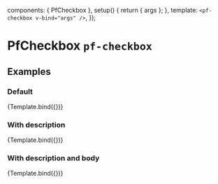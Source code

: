 

  components: { PfCheckbox },
  setup() {
    return { args };
  },
  template: `<pf-checkbox v-bind="args" />`,
});


<Meta title="Components/Checkbox" component={PfCheckbox} />

# PfCheckbox `pf-checkbox`

## Examples

### Default

<Canvas withSource="open">
  <Story name="Default" args={{
    id: 'basic-checkbox',
    label: 'Basic checkbox',
  }}>
    {Template.bind({})}
  </Story>
</Canvas>

<ArgsTable story="Default" />

### With description

<Canvas withSource="open">
  <Story name="With description" args={{
    id: 'checkbox-with-description',
    label: 'Checkbox with description',
    description: 'Single-tenant cloud service hosted and managed by Red Hat that offers high-availability enterprise-grade clusters in a virtual private cloud on AWS or GCP.',
  }}>
    {Template.bind({})}
  </Story>
</Canvas>

### With description and body

<Canvas withSource="open">
  <Story name="With description and body" args={{
    id: 'checkbox-with-description-and-body',
    label: 'Checkbox with description and body',
    description: 'Single-tenant cloud service hosted and managed by Red Hat that offers high-availability enterprise-grade clusters in a virtual private cloud on AWS or GCP.',
    body: 'This is where custom content goes.',
  }}>
    {Template.bind({})}
  </Story>
</Canvas>
